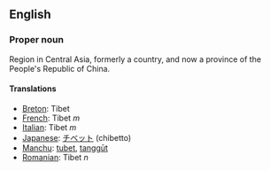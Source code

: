 ==English==

===Proper noun===

Region in Central Asia, formerly a country, and now a province of the People's Republic of China.

====Translations====
*[[Breton]]: Tibet
*[[French]]: Tibet ''m''
*[[Italian]]: Tibet ''m''
*[[Japanese]]: [[チベット]] (chibetto)
*[[Manchu]]: [[tubet]], [[tanggūt]]
*[[Romanian]]: Tibet ''n''